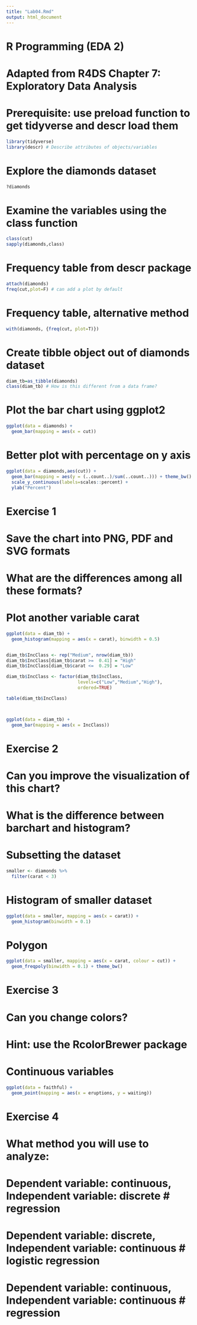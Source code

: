 ```yaml
---
title: "Lab04.Rmd"
output: html_document
---
```


# R Programming (EDA 2)
# Adapted from R4DS Chapter 7: Exploratory Data Analysis

# Prerequisite: use preload function to get tidyverse and descr load them

```r
library(tidyverse)
library(descr) # Describe attributes of objects/variables
```


# Explore the diamonds dataset
```r
?diamonds

```

# Examine the variables using the class function
```r
class(cut)
sapply(diamonds,class)
```


# Frequency table from descr package
```r
attach(diamonds)
freq(cut,plot=F) # can add a plot by default
```


# Frequency table, alternative method
```r
with(diamonds, {freq(cut, plot=T)})

```

# Create tibble object out of diamonds dataset
```r
diam_tb=as_tibble(diamonds)
class(diam_tb) # How is this different from a data frame?
```


# Plot the bar chart using ggplot2
```r
ggplot(data = diamonds) +
  geom_bar(mapping = aes(x = cut)) 
```


# Better plot with percentage on y axis
```r
ggplot(data = diamonds,aes(cut)) +
  geom_bar(mapping = aes(y = (..count..)/sum(..count..))) + theme_bw() +
  scale_y_continuous(labels=scales::percent) +
  ylab("Percent")
```


# Exercise 1
# Save the chart into PNG, PDF and SVG formats
# What are the differences among all these formats?

# Plot another variable carat

```r
ggplot(data = diam_tb) +
  geom_histogram(mapping = aes(x = carat), binwidth = 0.5)


diam_tb$IncClass <- rep("Medium", nrow(diam_tb)) 
diam_tb$IncClass[diam_tb$carat >=  0.41] = "High"
diam_tb$IncClass[diam_tb$carat <=  0.29] = "Low"

diam_tb$IncClass <- factor(diam_tb$IncClass,
                           levels=c("Low","Medium","High"), 
                           ordered=TRUE)

table(diam_tb$IncClass)



ggplot(data = diam_tb) + 
  geom_bar(mapping = aes(x = IncClass))

```

# Exercise 2
# Can you improve the visualization of this chart?
# What is the difference between barchart and histogram?

# Subsetting the dataset
```r
smaller <- diamonds %>% 
  filter(carat < 3)

```

# Histogram of smaller dataset
```r
ggplot(data = smaller, mapping = aes(x = carat)) +
  geom_histogram(binwidth = 0.1)
```


# Polygon
```r
ggplot(data = smaller, mapping = aes(x = carat, colour = cut)) +
  geom_freqpoly(binwidth = 0.1) + theme_bw() 
```


# Exercise 3
# Can you change colors?
# Hint: use the RcolorBrewer package

# Continuous variables

```r
ggplot(data = faithful) + 
  geom_point(mapping = aes(x = eruptions, y = waiting))
```


# Exercise 4
# What method you will use to analyze:
# Dependent variable: continuous, Independent variable: discrete # regression
# Dependent variable: discrete, Independent variable: continuous # logistic regression
# Dependent variable: continuous, Independent variable: continuous # regression